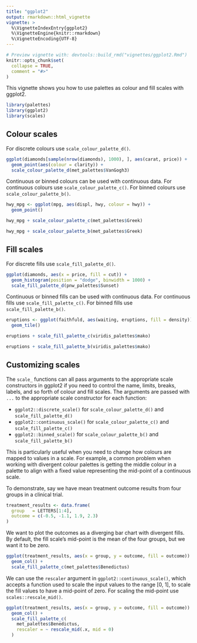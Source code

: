 ```yaml
---
title: "ggplot2"
output: rmarkdown::html_vignette
vignette: >
  %\VignetteIndexEntry{ggplot2}
  %\VignetteEngine{knitr::rmarkdown}
  %\VignetteEncoding{UTF-8}
---
```


```r
# Preview vignette with: devtools::build_rmd("vignettes/ggplot2.Rmd")
knitr::opts_chunk$set(
  collapse = TRUE,
  comment = "#>"
)
```

This vignette shows you how to use palettes as colour and fill scales with ggplot2.

```r
library(palettes)
library(ggplot2)
library(scales)
```

## Colour scales

For discrete colours use `scale_colour_palette_d()`.

```r
ggplot(diamonds[sample(nrow(diamonds), 1000), ], aes(carat, price)) +
  geom_point(aes(colour = clarity)) +
  scale_colour_palette_d(met_palettes$VanGogh3)
``` 

Continuous or binned colours can be used with continuous data. For continuous colours use `scale_colour_palette_c()`. For binned colours use `scale_colour_palette_b()`.

```r
hwy_mpg <- ggplot(mpg, aes(displ, hwy, colour = hwy)) +
  geom_point()

hwy_mpg + scale_colour_palette_c(met_palettes$Greek)

hwy_mpg + scale_colour_palette_b(met_palettes$Greek)
```

## Fill scales

For discrete fills use `scale_fill_palette_d()`.

```r
ggplot(diamonds, aes(x = price, fill = cut)) +
  geom_histogram(position = "dodge", binwidth = 1000) +
  scale_fill_palette_d(pnw_palettes$Sunset)
```

Continuous or binned fills can be used with continuous data. For continuous fills use `scale_fill_palette_c()`. For binned fills use `scale_fill_palette_b()`.

```r
eruptions <- ggplot(faithfuld, aes(waiting, eruptions, fill = density)) +
  geom_tile()

eruptions + scale_fill_palette_c(viridis_palettes$mako)

eruptions + scale_fill_palette_b(viridis_palettes$mako)
```

## Customizing scales

The `scale_` functions can all pass arguments to the appropriate scale constructors in ggplot2 if you need to control the name, limits, breaks, labels, and so forth of colour and fill scales. The arguments are passed with `...` to the appropriate scale constructor for each function:

- `ggplot2::discrete_scale()` for `scale_colour_palette_d()` and `scale_fill_palette_d()`
- `ggplot2::continuous_scale()` for `scale_colour_palette_c()` and `scale_fill_palette_c()`
- `ggplot2::binned_scale()` for `scale_colour_palette_b()` and `scale_fill_palette_b()`

This is particularly useful when you need to change how colours are mapped to values in a scale. For example, a common problem when working with divergent colour palettes is getting the middle colour in a palette to align with a fixed value representing the mid-point of a continuous scale.

To demonstrate, say we have mean treatment outcome results from four groups in a clinical trial.

```r
treatment_results <- data.frame(
  group   = LETTERS[1:4],
  outcome = c(-0.5, -1.1, 1.9, 2.3)
)
```

We want to plot the outcomes as a diverging bar chart with divergent fills. By default, the fill scale's mid-point is the mean of the four groups, but we want it to be zero.

```r
ggplot(treatment_results, aes(x = group, y = outcome, fill = outcome)) +
  geom_col() +
  scale_fill_palette_c(met_palettes$Benedictus)
```

We can use the `rescaler` argument in `ggplot2::continuous_scale()`, which accepts a function used to scale the input values to the range [0, 1], to scale the fill values to have a mid-point of zero. For scaling the mid-point use `scales::rescale_mid()`.

```r
ggplot(treatment_results, aes(x = group, y = outcome, fill = outcome)) +
  geom_col() +
  scale_fill_palette_c(
    met_palettes$Benedictus,
    rescaler = ~ rescale_mid(.x, mid = 0)
  )
```

<!-- ## Plot themes -->
